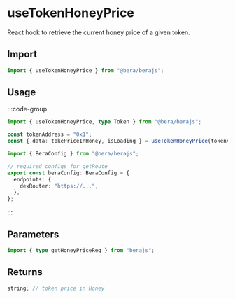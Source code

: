 # useTokenHoneyPrice

React hook to retrieve the current honey price of a given token.

## Import

```ts
import { useTokenHoneyPrice } from "@bera/berajs";
```

## Usage

:::code-group

```ts twoslash [example.ts]
import { useTokenHoneyPrice, type Token } from "@bera/berajs";

const tokenAddress = "0x1";
const { data: tokePriceInHoney, isLoading } = useTokenHoneyPrice(tokenAddress);
```

```ts twoslash [config.ts] filename="config.ts"
import { BeraConfig } from "@bera/berajs";

// required configs for getRoute
export const beraConfig: BeraConfig = {
  endpoints: {
    dexRouter: "https://...",
  },
};
```

:::

## Parameters

```ts
import { type getHoneyPriceReq } from "berajs";
```

## Returns

```ts
string; // token price in Honey
```
